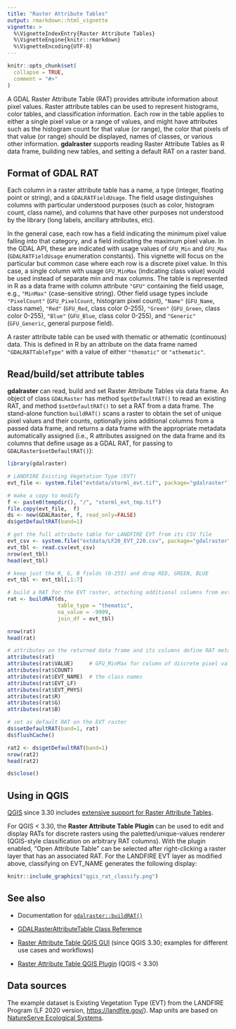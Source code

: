 ```yaml
---
title: "Raster Attribute Tables"
output: rmarkdown::html_vignette
vignette: >
  %\VignetteIndexEntry{Raster Attribute Tables}
  %\VignetteEngine{knitr::rmarkdown}
  %\VignetteEncoding{UTF-8}
---
```


```r
knitr::opts_chunk$set(
  collapse = TRUE,
  comment = "#>"
)
```

A GDAL Raster Attribute Table (RAT) provides attribute information about pixel values. Raster attribute tables can be used to represent histograms, color tables, and classification information. Each row in the table applies to either a single pixel value or a range of values, and might have attributes such as the histogram count for that value (or range), the color that pixels of that value (or range) should be displayed, names of classes, or various other information. **gdalraster** supports reading Raster Attribute Tables as R data frame, building new tables, and setting a default RAT on a raster band.

## Format of GDAL RAT

Each column in a raster attribute table has a name, a type (integer, floating point or string), and a `GDALRATFieldUsage`. The field usage distinguishes columns with particular understood purposes (such as color, histogram count, class name), and columns that have other purposes not understood by the library (long labels, ancillary attributes, etc).

In the general case, each row has a field indicating the minimum pixel value falling into that category, and a field indicating the maximum pixel value. In the GDAL API, these are indicated with usage values of `GFU_Min` and `GFU_Max` (`GDALRATFieldUsage` enumeration constants). This vignette will focus on the particular but common case where each row is a discrete pixel value. In this case, a single column with usage `GFU_MinMax` (indicating class value) would be used instead of separate min and max columns. The table is represented in R as a data frame with column attribute `"GFU"` containing the field usage, e.g., `"MinMax"` (case-sensitive string). Other field usage types include `"PixelCount"` (`GFU_PixelCount`, histogram pixel count), `"Name"` (`GFU_Name`, class name), `"Red"` (`GFU_Red`, class color 0-255), `"Green"` (`GFU_Green`, class color 0-255), `"Blue"` (`GFU_Blue`, class color 0-255), and `"Generic"` (`GFU_Generic`, general purpose field).

A raster attribute table can be used with thematic or athematic (continuous) data. This is defined in R by an attribute on the data frame named `"GDALRATTableType"` with a value of either `"thematic"` or `"athematic"`.

## Read/build/set attribute tables

**gdalraster** can read, build and set Raster Attribute Tables via data frame. An object of class `GDALRaster` has method `$getDefaultRAT()` to read an existing RAT, and method `$setDefaultRAT()` to set a RAT from a data frame. The stand-alone function `buildRAT()` scans a raster to obtain the set of unique pixel values and their counts, optionally joins additional columns from a passed data frame, and returns a data frame with the appropriate metadata automatically assigned (i.e., R attributes assigned on the data frame and its columns that define usage as a GDAL RAT, for passing to `GDALRaster$setDefaultRAT()`):

```r
library(gdalraster)

# LANDFIRE Existing Vegetation Type (EVT)
evt_file <- system.file("extdata/storml_evt.tif", package="gdalraster")

# make a copy to modify
f <- paste0(tempdir(), "/", "storml_evt_tmp.tif")
file.copy(evt_file,  f)
ds <- new(GDALRaster, f, read_only=FALSE)
ds$getDefaultRAT(band=1)

# get the full attribute table for LANDFIRE EVT from its CSV file
evt_csv <- system.file("extdata/LF20_EVT_220.csv", package="gdalraster")
evt_tbl <- read.csv(evt_csv)
nrow(evt_tbl)
head(evt_tbl)

# keep just the R, G, B fields (0-255) and drop RED, GREEN, BLUE
evt_tbl <- evt_tbl[,1:7]

# build a RAT for the EVT raster, attaching additional columns from evt_tbl
rat <- buildRAT(ds,
                table_type = "thematic",
                na_value = -9999,
                join_df = evt_tbl)

nrow(rat)
head(rat)

# attributes on the returned data frame and its columns define RAT metadata
attributes(rat)
attributes(rat$VALUE)     # GFU_MinMax for column of discrete pixel values
attributes(rat$COUNT)
attributes(rat$EVT_NAME)  # the class names
attributes(rat$EVT_LF)
attributes(rat$EVT_PHYS)
attributes(rat$R)
attributes(rat$G)
attributes(rat$B)

# set as default RAT on the EVT raster
ds$setDefaultRAT(band=1, rat)
ds$flushCache()

rat2 <- ds$getDefaultRAT(band=1)
nrow(rat2)
head(rat2)

ds$close()
```

## Using in QGIS

[QGIS](https://qgis.org/) since 3.30 includes [extensive support for Raster Attribute Tables](https://qgis.org/en/site/forusers/visualchangelog330/index.html#feature-raster-attribute-tables-rat-suppport).

For QGIS < 3.30, the **Raster Attribute Table Plugin** can be used to edit and display RATs for discrete rasters using the paletted/unique-values renderer (QGIS-style classification on arbitrary RAT columns). With the plugin enabled, "Open Attribute Table" can be selected after right-clicking a raster layer that has an associated RAT. For the LANDFIRE EVT layer as modified above, classifying on EVT_NAME generates the following display:

```r
knitr::include_graphics("qgis_rat_classify.png")
```

## See also

* Documentation for [`gdalraster::buildRAT()`](https://usdaforestservice.github.io/gdalraster/reference/buildRAT.html)

* [GDALRasterAttributeTable Class Reference](https://gdal.org/doxygen/classGDALRasterAttributeTable.html)

* [Raster Attribute Table QGIS GUI](https://github.com/qgis/QGIS/pull/50687) (since QGIS 3.30; examples for different use cases and workflows)

* [Raster Attribute Table QGIS Plugin](https://github.com/noaa-ocs-hydrography/qgis-raster-attribute-table-plugin) (QGIS < 3.30)

## Data sources

The example dataset is Existing Vegetation Type (EVT) from the LANDFIRE Program (LF 2020 version, <https://landfire.gov/>). Map units are based on [NatureServe Ecological Systems](https://www.natureserve.org/products/terrestrial-ecological-systems-united-states).

